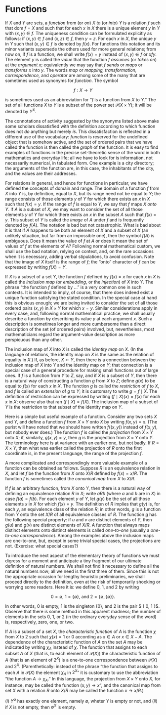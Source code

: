 # Functions

If $X$ and $Y$ are sets, a *function*`\index{function}`{=latex} from`\index{from}`{=latex} (or *on*`\index{on}`{=latex}) $X$ *to*`\index{to}`{=latex} (or *into*`\index{into}`{=latex}) $Y$ is a relation $f$ such that $\text{dom } f = X$ and such that for each $x$ in $X$ there is a unique element $y$ in $Y$ with $(x, y) \in f$. The uniqueness condition can be formulated explicitly as follows: if $(x, y) \in f$ and $(x, z) \in f$, then $y = z$. For each $x$ in $X$, the unique $y$ in $Y$ such that $(x, y) \in f$ is denoted by $f(x)$. For functions this notation and its minor variants supersede the others used for more general relations; from now on, if $f$ is a function, we shall write $f(x) = y$ instead of $(x, y) \in f$ or $xfy$. The element $y$ is called the *value*`\index{value}`{=latex} that the function $f$ *assumes*`\index{assume}`{=latex} (or *takes on*) at the *argument*`\index{argument}`{=latex} $x$; equivalently we may say that $f$ *sends*`\index{send}`{=latex} or *maps* or *transforms* $x$ into $y$. The words *map* or *mapping, transformation, correspondence,*`\index{mapping}\index{transformation}\index{correspondence}`{=latex} and *operator*`\index{operator}`{=latex} are among some of the many that are sometimes used as synonyms for *function*. The symbol

$$
f: X \rightarrow Y
$$

is sometimes used as an abbreviation for "$f$ is a function from $X$ to $Y$." The set of all functions $X$ to $Y$ is a subset of the power set $\mathcal{P}(X \times Y)$; it will be denoted by $Y^X$. 

The connotations of activity suggested by the synonyms listed above make some scholars dissatisfied with the definition according to which function does not *do* anything but merely *is*. This dissatisfaction is reflected in a different use of the vocabulary: *function* is reserved for the undefined object that is somehow active, and the set of ordered pairs that we have called the function is then called the *graph*`\index{graph}`{=latex} of the function. It is easy to find examples of functions in the precise set-theoretic sense of the word in both mathematics and everyday life; all we have to look for is information, not necessarily numerical, in tabulated form. One example is a city directory; the arguments of the function are, in this case, the inhabitants of the city, and the values are their addresses. 

For relations in general, and hence for functions in particular, we have defined the concepts of domain and range. The domain of a function $f$ from $X$ into $Y$ is, by definition, equal to $X$, but its range need not be equal to $Y$; the range consists of those elements $y$ of $Y$ for which there exists an $x$ in $X$ such that $f(x) = y$. If the range of $f$ is equal to $Y$, we say that $f$ maps $X$ *onto*`\index{onto}`{=latex} $Y$. If $A$ is a subset of $X$, we may want to consider the set of all those elements $y$ of $Y$ for which there exists an $x$ in the subset $A$ such that $f(x) = y$. This subset of $Y$ is called the *image*`\index{image}`{=latex} of $A$ under $f$ and is frequently denoted by $f(A)$. The notation is bad but not catastrophic. What is bad about it is that if $A$ happens to be both an element of $X$ and a subset of $X$ (an unlikely situation, but far from an impossible one), then the symbol $f(A)$ is ambiguous. Does it mean the value of $f$ at $A$ or does it mean the set of values of $f$ at the elements of $A$? Following normal mathematical custom, we shall use the bad notation, relying on context, and, on the rare occasions when it is necessary, adding verbal stipulations, to avoid confusion. Note that the image of $X$ itself is the range of $f$; the "onto" character of $f$ can be expressed by writing $f(X) = Y$. 

If $X$ is a subset of a set $Y$, the function $f$ defined by $f(x) = x$ for each $x$ in $X$ is called the *inclusion map*`\index{inclusion map}`{=latex} (or *embedding*`\index{embedding}`{=latex}, or the *injection*`\index{injection}`{=latex}) of $X$ into $Y$. The phrase "the function $f$ defined by ..." is a very common one in such contexts. It is intended to imply, of course, that there does indeed exist a unique function satisfying the stated condition. In the special case at hand this is obvious enough; we are being invited to consider the set of all those ordered pairs $(x, y)$ in $X \times Y$ for which $x = y$. Similar considerations apply in every case, and, following normal mathematical practice, we shall usually describe a function by describing its value $y$ at each argument $x$. Such a description is sometimes longer and more cumbersome than a direct description of the set (of ordered pairs) involved, but, nevertheless, most mathematicians regard the argument-value description as more perspicuous than any other. 

The inclusion map of $X$ into $X$ is called the *identity map*`\index{identity map}`{=latex} on $X$. (In the language of relations, the identity map on $X$ is the same as the relation of equality in $X$.) If, as before, $X \subset Y$, then there is a connection between the inclusion map of $X$ into $Y$ and the identity map on $Y$; that connection is a special case of a general procedure for making small functions out of large ones. If $f$ is a function from $Y$ to $Z$, say, and if $X$ is a subset of $Y$, then there is a natural way of constructing a function $g$ from $X$ to $Z$; define $g(x)$ to be equal to $f(x)$ for each $x$ in $X$. The function $g$ is called the *restriction*`\index{restriction}`{=latex} of $f$ to $X$, and $f$ is called an *extension*`\index{extension}`{=latex} of $g$ to $Y$; it is customary to write $g = f \mid X$. The definition of restriction can be expressed by writing $(f \mid X)(x) = f(x)$ for each $x$ in $X$; observe also that $\text{ran }(f \mid X) = f(X)$. The inclusion map of a subset of $Y$ is the restriction to that subset of the identity map on $Y$. 

Here is a simple but useful example of a function. Consider any two sets $X$ and $Y$, and define a function $f$ from $X \times Y$ onto $X$ by writing $f(x,y) = x$. (The purist  will have noted that we should have written $f((x, y))$ instead of $f(x, y)$, but nobody ever does.) The function $f$ is called the *projection*`\index{projection}`{=latex} from $X \times Y$ onto $X$; if, similarly, $g(x, y) = y$, then $g$ is the projection from $X \times Y$ onto $Y$. The terminology here is at variance with an earlier one, but not badly. If $R = X \times Y$, then what was earlier called the projection of $R$ onto the first coordinate is, in the present language, the range of the projection $f$.

A more complicated and correspondingly more valuable example of a function can be obtained as follows. Suppose $R$ is an equivalence relation in $X$, and let $f$ be the function from $X$ onto $X/R$ defined by $f(x) = x/R$. The function $f$ is sometimes called the *canonical map*`\index{canonical map}`{=latex} from $X$ to $X/R$.

If $f$ is an arbitrary function, from $X$ onto $Y$, then there is a natural way of defining an equivalence relation $R$ in $X$; write $aRb$ (where $a$ and $b$ are in $X$) in case $f(a) = f(b)$. For each element $y$ of $Y$, let $g(y)$ be the set of all those elements $x$ in $X$ for which $f(x) = y$. The definition of $R$ implies that $g(y)$ is, for each $y$, an equivalence class of the relation $R$; in other words, $g$ is a function from $Y$ onto the set $X/R$ of all equivalence classes of $R$. The function $g$ has the following special property: if $u$ and $v$ are distinct elements of $Y$, then $g(u)$ and $g(v)$ are distinct elements of $X/R$. A function that always maps distinct elements onto distinct elements is called *one-to-one*`\index{one-to-one}`{=latex} (usually a *one-to-one correspondence*). Among the examples above the inclusion maps are one-to-one, but, except in some trivial special cases, the projections are not. (Exercise: what special cases?)

To introduce the next aspect of the elementary theory of functions we must digress for a moment and anticipate a tiny fragment of our ultimate definition of natural numbers. We shall not find it necessary to define all the natural numbers now; all we need is the first three of them. Since this is not the appropriate occasion for lengthy heuristic preliminaries, we shall proceed directly to the definition, even at the risk of temporarily shocking or worrying some readers. Here it is: we define $0$, $1$, and $2$ by writing 

$$
0 = \emptyset , \: 1=\{ \emptyset \} , \: \text{and} \: 2 = \{ \emptyset , \{ \emptyset \} \} . 
$$

In other words, $0$ is empty, $1$ is the singleton $\{ 0 \}$, and $2$ is the pair $ \{ 0, 1 \}$. Observe that there is some method in this apparent madness; the number of elements in the sets $0$, $1$, or $2$ (in the ordinary everyday sense of the word) is, respectively, zero, one, or two.   

If $A$ is a subset of a set $X$, the *characteristic function*`\index{characteristic function}`{=latex} of $A$ is the function $\chi$ from $X$ to $2$ such that $\chi(x) = 1$ or $0$ according as $x \in A$ or $x \in X - A$. The dependence of the characteristic function of $A$ on the set $A$ may be indicated by writing $\chi_A$ instead of $\chi$. The function that assigns to each subset $A$ of $X$ (that is, to each element of $\mathcal{P}(X)$) the characteristic function of $A$ (that is an element of $2^X$) is a one-to-one correspondence between $\mathcal{P}(X)$ and $2^X$. (Parenthetically: instead of the phrase "the function that assigns to each $A$ in $\mathcal{P}(X)$ the element $\chi_A$ in $2^X$" it is customary to use the abbreviation "the function $A \rightarrow \chi_A$." In this language, the projection from $X \times Y$ onto $X$, for instance, may be called the function $(x, y) \rightarrow x$", and the canonical map from set $X$ with a relation $R$ onto $X/R$ may be called the function $x \rightarrow x/R$.) 

::: {#exr-8-1}

$(i)$ $Y^{\emptyset}$ has exactly one element, namely $\emptyset$, wheter $Y$ is empty or not, and $(ii)$ if $X$ is not empty, then $\emptyset^X$ is empty.

:::
